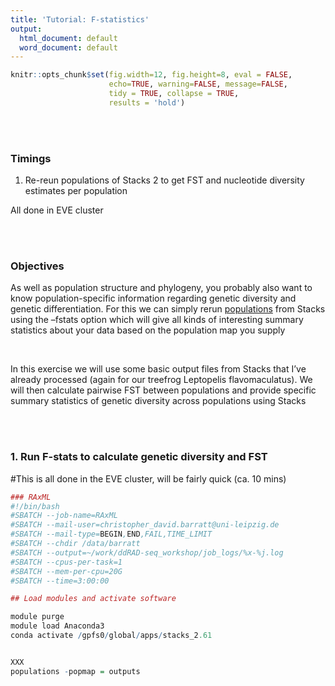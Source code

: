 ```yaml
---
title: 'Tutorial: F-statistics'
output:
  html_document: default
  word_document: default
---
```


```r
knitr::opts_chunk$set(fig.width=12, fig.height=8, eval = FALSE,
                      echo=TRUE, warning=FALSE, message=FALSE,
                      tidy = TRUE, collapse = TRUE,
                      results = 'hold')
```

\
\

### Timings 
  1. Re-reun populations of Stacks 2 to get FST and nucleotide diversity estimates per population
  
All done in EVE cluster
  
\
\

### Objectives

As well as population structure and phylogeny, you probably also want to know population-specific information regarding genetic diversity and genetic differentiation. For this we can simply rerun [populations](https://catchenlab.life.illinois.edu/stacks/comp/populations.php) from Stacks using the --fstats option which will give all kinds of interesting summary statistics about your data based on the population map you supply

\

In this exercise we will use some basic output files from Stacks that I've already processed (again for our treefrog Leptopelis flavomaculatus). We will then calculate pairwise FST between populations and provide specific summary statistics of genetic diversity across populations using Stacks

\
\

### 1. Run F-stats to calculate genetic diversity and FST
#This is all done in the EVE cluster, will be fairly quick (ca. 10 mins)

```r

### RAxML
#!/bin/bash                                                                                                                            
#SBATCH --job-name=RAxML
#SBATCH --mail-user=christopher_david.barratt@uni-leipzig.de
#SBATCH --mail-type=BEGIN,END,FAIL,TIME_LIMIT
#SBATCH --chdir /data/barratt  
#SBATCH --output=~/work/ddRAD-seq_workshop/job_logs/%x-%j.log
#SBATCH --cpus-per-task=1 
#SBATCH --mem-per-cpu=20G
#SBATCH --time=3:00:00

## Load modules and activate software

module purge
module load Anaconda3
conda activate /gpfs0/global/apps/stacks_2.61


XXX
populations -popmap = outputs

```

